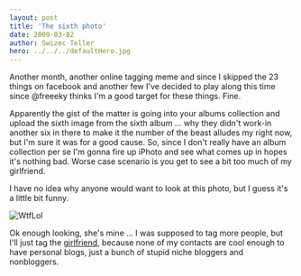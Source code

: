 ```yaml
---
layout: post
title: 'The sixth photo'
date: 2009-03-02
author: Swizec Teller
hero: ../../../defaultHero.jpg
---
```

Another month, another online tagging meme and since I skipped the 23 things on facebook and another few I've decided to play along this time since @freeeky thinks I'm a good target for these things. Fine.

Apparently the gist of the matter is going into your albums collection and upload the sixth image from the sixth album ... why they didn't work-in another six in there to make it the number of the beast alludes my right now, but I'm sure it was for a good cause. So, since I don't really have an album collection per se I'm gonna fire up iPhoto and see what comes up in hopes it's nothing bad. Worse case scenario is you get to see a bit too much of my girlfriend.

I have no idea why anyone would want to look at this photo, but I guess it's a little bit funny.

![](http://swizec.com/images/collection/60.jpg "WtfLol")

Ok enough looking, she's mine ... I was supposed to tag more people, but I'll just tag the [girlfriend](http://3pike.blogspot.com/), because none of my contacts are cool enough to have personal blogs, just a bunch of stupid niche bloggers and nonbloggers.